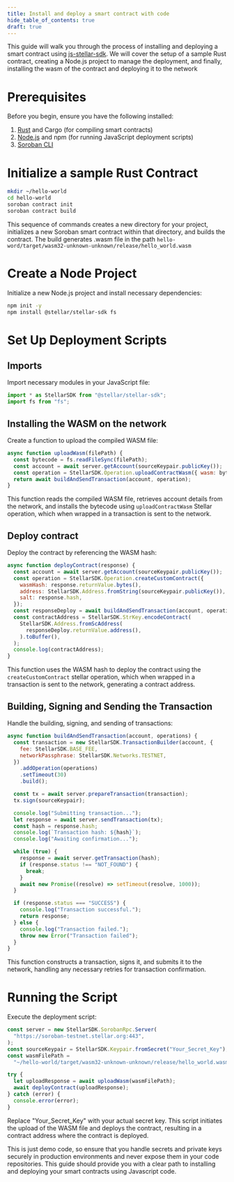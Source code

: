 ```yaml
---
title: Install and deploy a smart contract with code
hide_table_of_contents: true
draft: true
---
```


<head>
  <title>Install and deploy a smart contract with code</title>
  <meta charSet="utf-8" />
  <meta
    property="og:title"
    content="Install and deploy a smart contract with code"
  />
  <meta
    property="og:description"
    content="This guide will walk you through the process of installing and deploying a smart contract using js-stellar-sdk. We will cover the setup of a sample Rust contract, creating a Node.js project to manage the deployment, and finally, installing the wasm of the contract and deploying it to the network"
  />
</head>

This guide will walk you through the process of installing and deploying a smart contract using [js-stellar-sdk](https://github.com/stellar/js-stellar-sdk). We will cover the setup of a sample Rust contract, creating a Node.js project to manage the deployment, and finally, installing the wasm of the contract and deploying it to the network

# Prerequisites

Before you begin, ensure you have the following installed:

1. [Rust](https://www.rust-lang.org/) and Cargo (for compiling smart contracts)
2. [Node.js](https://nodejs.org/en) and npm (for running JavaScript deployment scripts)
3. [Soroban CLI](../../getting-started/setup.mdx#install-the-soroban-cli)

# Initialize a sample Rust Contract

```bash
mkdir ~/hello-world
cd hello-world
soroban contract init
soroban contract build
```

This sequence of commands creates a new directory for your project, initializes a new Soroban smart contract within that directory, and builds the contract. The build generates .wasm file in the path `hello-word/target/wasm32-unknown-unknown/release/hello_world.wasm`

# Create a Node Project

Initialize a new Node.js project and install necessary dependencies:

```bash
npm init -y
npm install @stellar/stellar-sdk fs
```

# Set Up Deployment Scripts

## Imports

Import necessary modules in your JavaScript file:

```javascript
import * as StellarSDK from "@stellar/stellar-sdk";
import fs from "fs";
```

## Installing the WASM on the network

Create a function to upload the compiled WASM file:

```javascript
async function uploadWasm(filePath) {
  const bytecode = fs.readFileSync(filePath);
  const account = await server.getAccount(sourceKeypair.publicKey());
  const operation = StellarSDK.Operation.uploadContractWasm({ wasm: bytecode });
  return await buildAndSendTransaction(account, operation);
}
```

This function reads the compiled WASM file, retrieves account details from the network, and installs the bytecode using `uploadContractWasm` Stellar operation, which when wrapped in a transaction is sent to the network.

## Deploy contract

Deploy the contract by referencing the WASM hash:

```javascript
async function deployContract(response) {
  const account = await server.getAccount(sourceKeypair.publicKey());
  const operation = StellarSDK.Operation.createCustomContract({
    wasmHash: response.returnValue.bytes(),
    address: StellarSDK.Address.fromString(sourceKeypair.publicKey()),
    salt: response.hash,
  });
  const responseDeploy = await buildAndSendTransaction(account, operation);
  const contractAddress = StellarSDK.StrKey.encodeContract(
    StellarSDK.Address.fromScAddress(
      responseDeploy.returnValue.address(),
    ).toBuffer(),
  );
  console.log(contractAddress);
}
```

This function uses the WASM hash to deploy the contract using the `createCustomContract` stellar operation, which when wrapped in a transaction is sent to the network, generating a contract address.

## Building, Signing and Sending the Transaction

Handle the building, signing, and sending of transactions:

```javascript
async function buildAndSendTransaction(account, operations) {
  const transaction = new StellarSDK.TransactionBuilder(account, {
    fee: StellarSDK.BASE_FEE,
    networkPassphrase: StellarSDK.Networks.TESTNET,
  })
    .addOperation(operations)
    .setTimeout(30)
    .build();

  const tx = await server.prepareTransaction(transaction);
  tx.sign(sourceKeypair);

  console.log("Submitting transaction...");
  let response = await server.sendTransaction(tx);
  const hash = response.hash;
  console.log(`Transaction hash: ${hash}`);
  console.log("Awaiting confirmation...");

  while (true) {
    response = await server.getTransaction(hash);
    if (response.status !== "NOT_FOUND") {
      break;
    }
    await new Promise((resolve) => setTimeout(resolve, 1000));
  }

  if (response.status === "SUCCESS") {
    console.log("Transaction successful.");
    return response;
  } else {
    console.log("Transaction failed.");
    throw new Error("Transaction failed");
  }
}
```

This function constructs a transaction, signs it, and submits it to the network, handling any necessary retries for transaction confirmation.

# Running the Script

Execute the deployment script:

```javascript
const server = new StellarSDK.SorobanRpc.Server(
  "https://soroban-testnet.stellar.org:443",
);
const sourceKeypair = StellarSDK.Keypair.fromSecret("Your_Secret_Key");
const wasmFilePath =
  "~/hello-world/target/wasm32-unknown-unknown/release/hello_world.wasm";

try {
  let uploadResponse = await uploadWasm(wasmFilePath);
  await deployContract(uploadResponse);
} catch (error) {
  console.error(error);
}
```

Replace "Your_Secret_Key" with your actual secret key. This script initiates the upload of the WASM file and deploys the contract, resulting in a contract address where the contract is deployed.

This is just demo code, so ensure that you handle secrets and private keys securely in production environments and never expose them in your code repositories. This guide should provide you with a clear path to installing and deploying your smart contracts using Javascript code.
